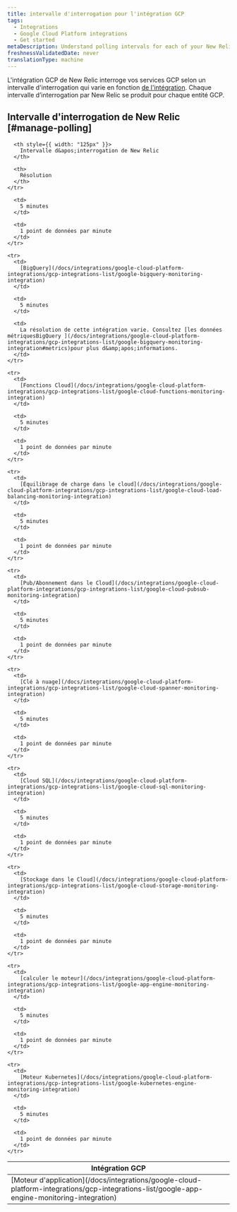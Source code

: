 ```yaml
---
title: intervalle d'interrogation pour l'intégration GCP
tags:
  - Integrations
  - Google Cloud Platform integrations
  - Get started
metaDescription: Understand polling intervals for each of your New Relic GCP integrations.
freshnessValidatedDate: never
translationType: machine
---
```


L&apos;intégration GCP de New Relic interroge vos services GCP selon un intervalle d&apos;interrogation qui varie en fonction [de l&apos;intégration](#manage-polling). Chaque intervalle d’interrogation par New Relic se produit pour chaque entité GCP.

## Intervalle d&apos;interrogation de New Relic [#manage-polling]

<table>
  <thead>
    <tr>
      <th style={{ width: "200px" }}>
        Intégration GCP
      </th>

      <th style={{ width: "125px" }}>
        Intervalle d&apos;interrogation de New Relic
      </th>

      <th>
        Résolution
      </th>
    </tr>
  </thead>

  <tbody>
    <tr>
      <td>
        [Moteur d&apos;application](/docs/integrations/google-cloud-platform-integrations/gcp-integrations-list/google-app-engine-monitoring-integration)
      </td>

      <td>
        5 minutes
      </td>

      <td>
        1 point de données par minute
      </td>
    </tr>

    <tr>
      <td>
        [BigQuery](/docs/integrations/google-cloud-platform-integrations/gcp-integrations-list/google-bigquery-monitoring-integration)
      </td>

      <td>
        5 minutes
      </td>

      <td>
        La résolution de cette intégration varie. Consultez [les données métriquesBigQuery ](/docs/integrations/google-cloud-platform-integrations/gcp-integrations-list/google-bigquery-monitoring-integration#metrics)pour plus d&amp;apos;informations.
      </td>
    </tr>

    <tr>
      <td>
        [Fonctions Cloud](/docs/integrations/google-cloud-platform-integrations/gcp-integrations-list/google-cloud-functions-monitoring-integration)
      </td>

      <td>
        5 minutes
      </td>

      <td>
        1 point de données par minute
      </td>
    </tr>

    <tr>
      <td>
        [Équilibrage de charge dans le cloud](/docs/integrations/google-cloud-platform-integrations/gcp-integrations-list/google-cloud-load-balancing-monitoring-integration)
      </td>

      <td>
        5 minutes
      </td>

      <td>
        1 point de données par minute
      </td>
    </tr>

    <tr>
      <td>
        [Pub/Abonnement dans le Cloud](/docs/integrations/google-cloud-platform-integrations/gcp-integrations-list/google-cloud-pubsub-monitoring-integration)
      </td>

      <td>
        5 minutes
      </td>

      <td>
        1 point de données par minute
      </td>
    </tr>

    <tr>
      <td>
        [Clé à nuage](/docs/integrations/google-cloud-platform-integrations/gcp-integrations-list/google-cloud-spanner-monitoring-integration)
      </td>

      <td>
        5 minutes
      </td>

      <td>
        1 point de données par minute
      </td>
    </tr>

    <tr>
      <td>
        [Cloud SQL](/docs/integrations/google-cloud-platform-integrations/gcp-integrations-list/google-cloud-sql-monitoring-integration)
      </td>

      <td>
        5 minutes
      </td>

      <td>
        1 point de données par minute
      </td>
    </tr>

    <tr>
      <td>
        [Stockage dans le Cloud](/docs/integrations/google-cloud-platform-integrations/gcp-integrations-list/google-cloud-storage-monitoring-integration)
      </td>

      <td>
        5 minutes
      </td>

      <td>
        1 point de données par minute
      </td>
    </tr>

    <tr>
      <td>
        [calculer le moteur](/docs/integrations/google-cloud-platform-integrations/gcp-integrations-list/google-app-engine-monitoring-integration)
      </td>

      <td>
        5 minutes
      </td>

      <td>
        1 point de données par minute
      </td>
    </tr>

    <tr>
      <td>
        [Moteur Kubernetes](/docs/integrations/google-cloud-platform-integrations/gcp-integrations-list/google-kubernetes-engine-monitoring-integration)
      </td>

      <td>
        5 minutes
      </td>

      <td>
        1 point de données par minute
      </td>
    </tr>
  </tbody>
</table>